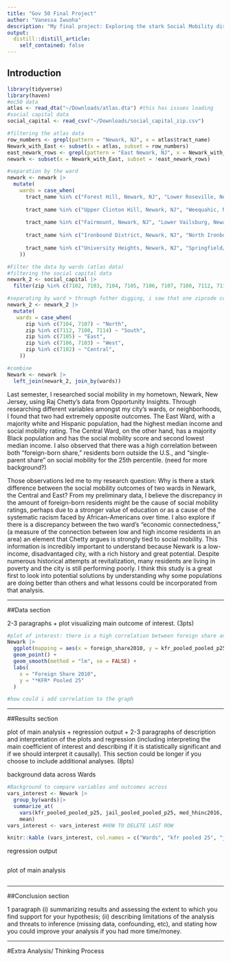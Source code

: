 ```yaml
---
title: "Gov 50 Final Project"
author: "Vanessa Iwuoha"
description: "My final project: Exploring the stark Social Mobility discrepancies between with two Newark Wards: East and Central"
output:
  distill::distill_article:
    self_contained: false
---
```


## Introduction

```r
library(tidyverse)
library(haven)
#ec50 data 
atlas <- read_dta("~/Downloads/atlas.dta") #this has issues loading
#social capital data
social_capital <- read_csv("~/Downloads/social_capital_zip.csv")

#filtering the atlas data 
row_numbers <- grepl(pattern = "Newark, NJ", x = atlas$tract_name)
Newark_with_East <- subset(x = atlas, subset = row_numbers)
east_newark_rows <- grepl(pattern = "East Newark, NJ", x = Newark_with_East$tract_name)
newark <- subset(x = Newark_with_East, subset = !east_newark_rows)

#separation by the ward
newark <- newark |>
  mutate(
    wards = case_when(
      tract_name %in% c("Forest Hill, Newark, NJ", "Lower Roseville, Newark, NJ", "Upper Roseville, Newark, NJ", "Mount Pleasant/Lower Broadway, Newark, NJ", "North Broadway, Newark, NJ", "Seventh Avenue, Newark, NJ") ~ "North",
      
      tract_name %in% c("Upper Clinton Hill, Newark, NJ", "Weequahic, Newark, NJ", "Dayton/Weequahic Park, Newark, NJ", "South Broad Street, Newark, NJ") ~ "South",
      
      tract_name %in% c("Fairmount, Newark, NJ", "Lower Vailsburg, Newark, NJ", "Upper Vailsburg, Newark, NJ", "West Side, Newark, NJ") ~ "West",
      
      tract_name %in% c("Ironbound District, Newark, NJ", "North Ironbound, Newark, NJ") ~ "East",
      
      tract_name %in% c("University Heights, Newark, NJ", "Springfield/Belmont, Newark, NJ", "Central Business District, Newark, NJ", "University Heights, Newark, NJ") ~ "Central", 
    ))

#Filter the data by wards (atlas data)
#filtering the social capital data
newark_2 <- social_capital |>
  filter(zip %in% c(7102, 7103, 7104, 7105, 7106, 7107, 7108, 7112, 7114))

#separating by ward > through futher digging, i saw that one zipcode could contain many neighborhoods
newark_2 <- newark_2 |>
  mutate(
   wards = case_when( 
      zip %in% c(7104, 7107) ~ "North",
      zip %in% c(7112, 7108, 7114) ~ "South",
      zip %in% c(7105) ~ "East",
      zip %in% c(7106, 7103) ~ "West",
      zip %in% c(7102) ~ "Central",
    ))

#combine 
Newark <- newark |>
  left_join(newark_2, join_by(wards))

```

Last semester, I researched social mobility in my hometown, Newark, New Jersey, using Raj Chetty’s data from Opportunity Insights. Through researching different variables amongst my city’s wards, or neighborhoods, I found that two had extremely opposite outcomes. The East Ward, with a majority white and Hispanic population, had the highest median income and social mobility rating. The Central Ward, on the other hand, has a majority Black population and has the social mobility score and second lowest median income. I also observed that there was a high correlation between both “foreign-born share,” residents born outside the U.S., and “single-parent share” on social mobility for the 25th percentile. (need for more background?) 

Those observations led me to my research question: Why is there a stark difference between the social mobility outcomes of two wards in Newark, the Central and East? From my preliminary data, I believe the discrepancy in the amount of foreign-born residents might be the cause of social mobility ratings, perhaps due to a stronger value of education or as a cause of the systematic racism faced by African-Americans over time. I also explore if there is a discrepancy between the two ward’s “economic connectedness,” (a measure of the connection between low and high income residents in an area) an element that Chetty argues is strongly tied to social mobility. This information is incredibly important to understand because Newark is a low-income, disadvantaged city, with a rich history and great potential. Despite numerous historical attempts at revitalization, many residents are living in poverty and the city is still performing poorly. I think this study is a great first to look into potential solutions by understanding why some populations are doing better than others and what lessons could be incorporated from that analysis. 

---

##Data section 

2-3 paragraphs + plot visualizing main outcome of interest. (3pts)

```r

#plot of interest: there is a high correlation between foreign share and *kfr*
Newark |>
  ggplot(mapping = aes(x = foreign_share2010, y = kfr_pooled_pooled_p25)) + 
  geom_point() +
  geom_smooth(method = "lm", se = FALSE) +
  labs(
    x = "Foreign Share 2010",
    y = "*KFR* Pooled 25"
  ) 

#how could i add correlation to the graph
```

---

##Results section 

plot of main analysis + regression output + 2-3 paragraphs of description and interpretation of the plots and regression (including interpreting the main coefficient of interest and describing if it is statistically significant and if we should interpret it causally). This section could be longer if you choose to include additional analyses. (8pts)


background data across Wards

```r
#Background to compare variables and outcomes across 
vars_interest <- Newark |>
  group_by(wards)|>
  summarize_at(
    vars(kfr_pooled_pooled_p25, jail_pooled_pooled_p25, med_hhinc2016, foreign_share2010, singleparent_share2010, share_black2010, share_hisp2010, share_white2010, frac_coll_plus2010),
    mean)
vars_interest <- vars_interest #HOW TO DELETE LAST ROW

knitr::kable (vars_interest, col.names = c("Wards", "kfr pooled 25", "jail pooled 25", "Median Household Income 2016", "Foreign Share 2010", "Single Parent Share 2010", "Black Share 2010","Hispanic Share 2010", "White Share 2010", "Fraction with College Degree or More 2010"), digits = 2)
```


regression output 

```r
```


plot of main analysis 

```r
```

---

##Conclusion section

1 paragraph 
(i) summarizing results and assessing the extent to which you find support for your hypothesis; 
(ii) describing limitations of the analysis and threats to inference (missing data, confounding, etc), 
and stating how you could improve your analysis if you had more time/money. 

---

#Extra Analysis/ Thinking Process 

```r
```
